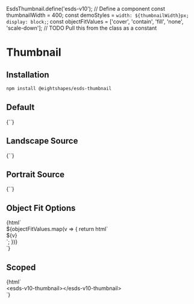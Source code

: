 
EsdsThumbnail.define('esds-v10'); // Define a <esds-v10-thumbnail> component
const thumbnailWidth = 400;
const demoStyles = `width: ${thumbnailWidth}px; display: block;`;
const objectFitValues = ['cover', 'contain', 'fill', 'none', 'scale-down']; // TODO Pull this from the class as a constant

<Meta
  title="Thumbnail"
  component='esds-thumbnail'
/>

# Thumbnail
## Installation

```bash
npm install @eightshapes/esds-thumbnail
```

## Default
<Preview>
  <Story name="Default">
    {`<esds-thumbnail style="${demoStyles}"></esds-thumbnail>`}
  </Story>
</Preview>

## Landscape Source
<Preview>
  <Story name="Landscape Source">
    {`<esds-thumbnail style="${demoStyles}" src="./images/thumbnail/landscape.png"></esds-thumbnail>`}
  </Story>
</Preview>

## Portrait Source
<Preview>
  <Story name="Portrait Source">
    {`<esds-thumbnail style="${demoStyles}" src="./images/thumbnail/portrait.jpg"></esds-thumbnail>`}
  </Story>
</Preview>

## Object Fit Options
<Preview>
  <Story name="Object Fit Options">
    {html`
      <div class="storybook-grid">
        ${objectFitValues.map(v => {
          return html`<div>
            <span class="storybook-annotation">${v}</span>
            <esds-thumbnail style="${demoStyles}" object-fit="${v}" src="./images/thumbnail/portrait.jpg"></esds-thumbnail>
          </div>`;
        })}
      </div>
    `}
  </Story>
</Preview>

## Scoped
<Preview>
  <Story name="Scoped">
    {html`<div class="storybook-grid">
        <div>
          <span class="storybook-annotation">&lt;esds-v10-thumbnail>&lt;/esds-v10-thumbnail></span>
          <esds-v10-thumbnail style="${demoStyles}"></esds-v10-thumbnail>
        </div>
      </div>`}
  </Story>
</Preview>
